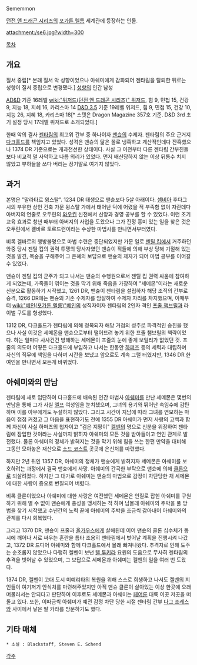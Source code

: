 Sememmon

[[던전 앤 드래곤 시리즈]]의 [[포가튼 렐름]] 세계관에 등장하는 인물. 

attachment:/se6.jpg?width=300

[[목차]]
== 개요 ==
질서 중립[* 본래 질서 악 성향이었으나 아쉐미에게 감화되어 젠타림을 탈퇴한 뒤로는 성향이 질서 중립으로 변경됐다.] [[성향]]의 인간 남성

[[AD&D]] 기준 16레벨 [[wiki:"위저드(던전 앤 드래곤 시리즈)" 위저드]], 힘 9, 민첩 15, 건강 9, 지능 18, 지혜 16, 카리스마 14
[[D&D 3.5]] 기준 19레벨 위저드, 힘 9, 민첩 15, 건강 10, 지능 26, 지혜 18, 카리스마 18[* 스탯은 Dragon Magazine 357호 기준. D&D 3rd 초기 설정 당시 17레벨 위저드로 소개되었다.]

한때 악의 결사 [[젠타림]]의 최고위 간부 중 하나이자 [[맨슌]]의 수제자. 젠타림의 주요 근거지 [[다크홀드]]를 책임지고 있었다. 성격은 맨슌의 닮은 꼴로 냉혹하고 계산적인데다 잔혹했으나 1374 DR 기준으로는 개과천선한 상태이다. 사실 그 이전부터 다른 젠타림 간부진들보다 비교적 덜 사악하고 나름 의리가 있었다. 먼저 배신당하지 않는 이상 뒤통수 치지 않았고 부하들을 쓰다 버리는 장기말로 여기지 않았다.  

== 과거 ==
본명은 "말라타르 윙스탈". 1234 DR 태생으로 맨슌보다 5살 아래이다. [[셈비아]] 후다그 시의 부유한 상인 건축 가문 윙스탈 가에서 태어난 덕에 어렸을 적 부족함 없이 자란데다 아버지의 연줄로 오두린의 [[와우킨]] 신전에서 신앙과 경영 공부를 할 수 있었다. 이런 조기 교육 효과로 청년 때부터 아버지의 사업을 도왔으나 그가 진정 흥미 있는 일을 찾은 것은 오두린에서 겔바르 토르드런이라는 수상한 마법사를 만나면서부터였다.  

비록 겔바르의 행방불명으로 마법 수련은 중단되었지만 가문 일로 [[젠틸 킵]]에서 거주하던 와중 당시 젠틸 킵의 권력 투쟁의 당사자였던 맨슌이 적들에 의해 부상 당해 기절해 있는 것을 발견, 목숨을 구해주어 그 은혜의 보답으로 맨슌의 제자가 되어 마법 공부를 이어갈 수 있었다. 

맨슌이 젠틸 킵의 군주가 되고 나서는 맨슌의 수행원으로서 젠틸 킵 권력 싸움에 참여하게 되었는데, 가족들이 엮이는 것을 막기 위해 죽음을 가장하여 "세메몬"이라는 새로운 신분으로 활동하기 시작했고, 1261 DR, 맨슌이 젠타림을 설립하자 해당 조직의 간부로 승격, 1266 DR에는 맨슌의 기존 수제자를 암살하여 수제자 자리를 차지했으며, 이때부터 [[wiki:"베인(포가튼 렐름)"베인]]의 성직자이자 젠타림의 2인자 격인 [[프줄 챔브릴]]과 라이벌 구도를 형성했다. 

1312 DR, 다크홀드가 젠타림에 의해 정복되자 해당 거점의 성주로 파격적인 승진을 했으나 사실 이것은 세메몬을 맨슌으로부터 떨어뜨려 놓기 위한 프줄 챔브릴의 책략이었다. 하는 일마다 사사건건 방해하는 세메몬이 프줄의 눈에 좋게 보일리가 없었던 것. 프줄의 의도야 어떻든 다크홀드에 부임하고 나서는 한동안 [[하퍼즈]] 등의 세력과 대립하며 자신의 직무에 책임을 다하며 시간을 보냈고 앞으로도 계속 그럴 터였지만, 1346 DR 한 여인을 만나면서 모든게 바뀌었다. 

== 아쉐미와의 만남 ==
젠타림에 새로 입단하여 다크홀드에 배속된 인간 마법사 [[아쉐미]]를 만난 세메몬은 몇번의 만남을 통해 그가 사실 [[엘프]] 여성임을 눈치챘으며, 그녀의 용기와 뛰어난 속임수에 감탄하며 이를 아무에게도 누설하지 않았다. 그리고 시간이 지남에 따라 그녀를 연모하는 마음이 점점 커졌고 그 마음을 표현하기도 전에 1355 DR 아쉐미가 먼저 사랑의 고백과 함께 자신이 사실 하퍼즈의 첩자이고 "검은 지팡이" [[켈벤]]의 명으로 신분을 위장하여 젠타림에 잠입한 것이라는 사실까지 밝히자 아쉐미의 모든 것을 받아들이고 연인 관계로 발전했다. 물론 아쉐미의 정체가 밝혀지는 것을 막기 위해 힘을 쓰는 한편 만약을 대비해 그동안 모아놓은 재산으로 [[소드 코스트]] 곳곳에 은신처를 마련했다. 

하지만 2년 뒤인 1357 DR, 아쉐미의 정체가 맨슌에게 밝혀지자 세메몬은 아쉐미를 보호하려는 과정에서 결국 맨슌에게 사망. 아쉐미의 간곡한 부탁으로 맨슌에 의해 [[클론]]으로 되살려졌다. 하지만 그 대가로 아쉐미는 맨슌의 마법으로 감정이 차단당한 채 세메몬에 대한 사랑이 증오로 변질되어 버렸다.

비록 클론이었으나 아쉐미에 대한 사랑은 여전했던 세메몬은 인질로 잡힌 아쉐미를 구원하기 위해 별 수 없이 맨슌에게 충성을 맹세하는 척 하며 남몰래 아쉐미의 주박을 풀 방법을 찾기 시작했고 수년간의 노력 끝에 아쉐미의 주박을 조금씩 갉아내어 아쉐미와의 관계를 다시 회복했다.

그리고 1370 DR, 맨슌이 프줄과 [[올가우스]]에게 살해된데 이어 맨슌의 클론 십수체가 동시에 깨어나 서로 싸우는 혼란을 틈타 조용히 젠타림에서 벗어날 계획을 진행시켜 나갔고, 1372 DR 드디어 아쉐미와 함께 다크홀드에서 몰래 빠져나왔다. 추격자로 인해 도주는 순조롭지 않았으나 다행히 켈벤이 보낸 [[텔 투키라]] 요원의 도움으로 무사히 젠타림의 추격을 벗어날 수 있었으며, 그 보답으로 세메몬과 아쉐미는 켈벤의 일을 여러 번 도왔다. 

1374 DR, 켈벤이 고대 도시 미예리타의 복원을 위해 스스로 희생하고 나서도 켈벤의 지인들이 여기저기 안식처를 마련해주었지만 아직 맨슌 클론이 살아있는 이상 한곳에 오래 머물러서는 안되다고 판단하여 이후로도 세메몬과 아쉐미는 [[페어룬]] 대륙 이곳 저곳을 떠돌고 있다. 또한, 이따금씩 아쉐미가 예전 감정 차단 당한 시절 젠타림 간부 [[다그 조레스]]와 사이에서 낳은 딸 카라를 방문하기도 했다.

== 기타 매체 ==
 * 소설 : Blackstaff, Steven E. Schend

[[각주]]
